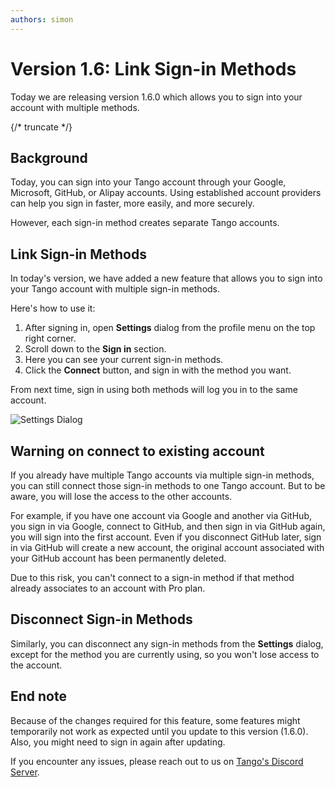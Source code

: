 ```yaml
---
authors: simon
---
```


# Version 1.6: Link Sign-in Methods

<head>
  <meta name="fediverse:creator" content="@yumechan@mastodon.social"/>
</head>

Today we are releasing version 1.6.0 which allows you to sign into your account with multiple methods.

{/* truncate */}

## Background

Today, you can sign into your Tango account through your Google, Microsoft, GitHub, or Alipay accounts. Using established account providers can help you sign in faster, more easily, and more securely.

However, each sign-in method creates separate Tango accounts.

## Link Sign-in Methods

In today's version, we have added a new feature that allows you to sign into your Tango account with multiple sign-in methods.

Here's how to use it:

1. After signing in, open **Settings** dialog from the profile menu on the top right corner.
2. Scroll down to the **Sign in** section.
3. Here you can see your current sign-in methods.
4. Click the **Connect** button, and sign in with the method you want.

From next time, sign in using both methods will log you in to the same account.

![Settings Dialog](settings.png)

## Warning on connect to existing account

If you already have multiple Tango accounts via multiple sign-in methods, you can still connect those sign-in methods to one Tango account. But to be aware, you will lose the access to the other accounts.

For example, if you have one account via Google and another via GitHub, you sign in via Google, connect to GitHub, and then sign in via GitHub again, you will sign into the first account. Even if you disconnect GitHub later, sign in via GitHub will create a new account, the original account associated with your GitHub account has been permanently deleted.

Due to this risk, you can't connect to a sign-in method if that method already associates to an account with Pro plan.

## Disconnect Sign-in Methods

Similarly, you can disconnect any sign-in methods from the **Settings** dialog, except for the method you are currently using, so you won't lose access to the account.

## End note

Because of the changes required for this feature, some features might temporarily not work as expected until you update to this version (1.6.0). Also, you might need to sign in again after updating.

If you encounter any issues, please reach out to us on [Tango's Discord Server](https://discord.gg/26k3ttC2PN).
